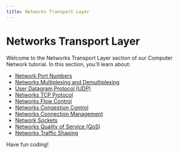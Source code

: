 ```yaml
---
title: Networks Transport Layer
---
```


# Networks Transport Layer

Welcome to the Networks Transport Layer section of our Computer Network tutorial. In this section, you'll learn about:

- [Network Port Numbers](./0-networks-port-numbers.mdx)
- [Networks Multiplexing and Demultiplexing](./1-networks-multiplexing-demultiplexing.mdx)
- [User Datagram Protocol (UDP)](./2-networks-udp-protocol.mdx)
- [Networks TCP Protocol](./3-networks-tcp-protocol.mdx)
- [Networks Flow Control](./4-networks-flow-control.mdx)
- [Networks Congestion Control](./5-networks-congestion-control.mdx)
- [Networks Connection Management](./6-networks-connection-management.mdx)
- [Network Sockets](./7-networks-sockets.mdx)
- [Networks Quality of Service (QoS)](./8-networks-qos.mdx)
- [Networks Traffic Shaping](./9-networks-traffic-shaping.mdx)

Have fun coding!